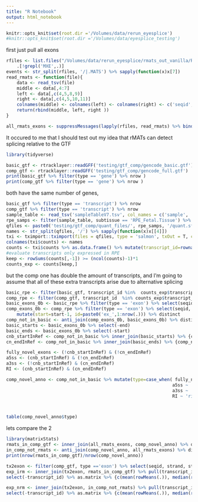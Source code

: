 ```yaml
---
title: "R Notebook"
output: html_notebook
---
```


```r

knitr::opts_knit$set(root.dir ='/Volumes/data/rerun_eyesplice')
#knitr::opts_knit$set(root.dir ='/Volumes/data/eyesplice_testing')
```


first just pull all exons
```r

rfiles <- list.files("/Volumes/data/rerun_eyesplice/rmats_out_vanilla/RPE_Fetal.Tissue", 'MATS.JC.txt', full.names = T) %>% 
    .[!grepl('MXE',.)]
events <- str_split(rfiles, '/|.MATS') %>% sapply(function(x)x[7])
read_rmats <- function(file){
    data <- read_tsv(file)
    middle <- data[,4:7]
    left <- data[,c(4,5,8,9)]
    right <- data[,c(4,5,10,11)]
    colnames(middle) <- colnames(left) <- colnames(right) <- c('seqid','strand', 'start', 'end')
    return(rbind(middle, left, right ))
}

all_rmats_exons <- suppressMessages(lapply(rfiles, read_rmats) %>% bind_rows() %>% distinct())


```



It occured to me that I should test out my idea that rMATs can detect splicing relative to the GTF

```r
library(tidyverse)

basic_gtf <- rtracklayer::readGFF('testing/gtf_comp/gencode_basic.gtf')
comp_gtf <- rtracklayer::readGFF('testing/gtf_comp/gencode_full.gtf')
print(basic_gtf %>% filter(type == 'gene') %>% nrow )
print(comp_gtf %>% filter(type == 'gene') %>% nrow )
```

both have the same number of genes, 

```r
basic_gtf %>% filter(type == 'transcript') %>% nrow 
comp_gtf %>% filter(type == 'transcript') %>% nrow
sample_table <- read_tsv('sampleTableV7.tsv', col_names = c('sample', 'run', 'paired', 'tissue', 'subtissue', 'origin'))
rpe_samps <- filter(sample_table, subtissue == 'RPE_Fetal.Tissue') %>% pull(sample)
qfiles <- paste0('testing/gtf_comp/quant_files/', rpe_samps, '/quant.sf')
names <- str_split(qfiles, '/') %>% sapply(function(x)x[[4]])
txi <- tximport::tximport(files = qfiles, type = 'salmon', txOut = T, countsFromAbundance = 'lengthScaledTPM')
colnames(txi$counts) <- names  
counts <- txi$counts %>% as.data.frame() %>% mutate(transcript_id=rownames(.)) %>% select(transcript_id, everything())
#evaluate transcripts only expressed in RPE
keep <- rowSums(counts[,-1]) >= (ncol(counts)-1)*1
counts_exp <- counts[keep,]

```
but the comp one has double the amount of transcripts, and I'm going to assume that all of these extra transcripts arise due to alternative splicing


```r
basic_rpe <- filter(basic_gtf, transcript_id %in%  counts_exp$transcript_id)
comp_rpe <- filter(comp_gtf, transcript_id  %in% counts_exp$transcript_id)
basic_exons_0b <- basic_rpe %>% filter(type == 'exon') %>% select(seqid, strand, start, end) %>% mutate(start=start-1) %>% distinct
comp_exons_0b <- comp_rpe %>% filter(type == 'exon') %>% select(seqid, strand, start, end) %>% 
    mutate(start=start-1, id=paste0('ex_',1:nrow(.))) %>% distinct 
comp_not_in_basic <- anti_join(comp_exons_0b, basic_exons_0b) %>% distinct
basic_starts <- basic_exons_0b %>% select(-end)
basic_ends <- basic_exons_0b %>% select(-start)
cnb_startInRef <- comp_not_in_basic %>% inner_join(basic_starts) %>% {comp_not_in_basic$id  %in% .$id }
cn_endInRef <- comp_not_in_basic %>% inner_join(basic_ends) %>% {comp_not_in_basic$id %in% .$id}

fully_novel_exons <- (!cnb_startInRef) & (!cn_endInRef)
a5ss <- (cnb_startInRef) & (!cn_endInRef)
a3ss <- (!cnb_startInRef) & (cn_endInRef)
RI <- (cnb_startInRef) & (cn_endInRef)

comp_novel_anno <- comp_not_in_basic %>% mutate(type=case_when( fully_novel_exons ~ 'novel exon',
                                                               a5ss ~ 'a5ss',
                                                               a3ss ~ 'a3ss',
                                                               RI ~ 'ri'))



table(comp_novel_anno$type)

```



lets compare the 2



```r
library(matrixStats)
rmats_in_comp_gtf <- inner_join(all_rmats_exons, comp_novel_anno) %>% distinct
in_comp_not_rmats <- anti_join(comp_novel_anno, all_rmats_exons) %>% distinct 
print(nrow(rmats_in_comp_gtf)/nrow(comp_novel_anno))

tx2exon <- filter(comp_gtf, type =='exon') %>% select(seqid, strand, start, end, transcript_id) %>% mutate(start=start-1)
exp_irm <- inner_join(tx2exon, rmats_in_comp_gtf) %>% pull(transcript_id) %>% unique() %>% {filter(counts_exp, transcript_id %in% .)} %>% 
select(-transcript_id) %>% as.matrix %>% {c(mean(rowMeans(.)), median(rowMeans(.)), sd(.))}

exp_nrm <- inner_join(tx2exon, in_comp_not_rmats) %>% pull(transcript_id) %>% unique() %>% {filter(counts_exp, transcript_id %in% .)} %>% 
select(-transcript_id) %>% as.matrix %>% {c(mean(rowMeans(.)), median(rowMeans(.)), sd(.))}

```






